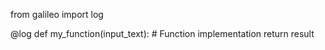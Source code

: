 from galileo import log

@log
def my_function(input_text):
    # Function implementation
    return result 